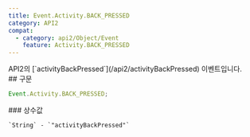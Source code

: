 ```yaml
---
title: Event.Activity.BACK_PRESSED
category: API2
compat:
  - category: api2/Object/Event
    feature: Activity.BACK_PRESSED
---
```


<Section>
  API2의 [`activityBackPressed`](/api2/activityBackPressed) 이벤트입니다.
</Section>
<Section>
  ## 구문

  ~~~js
  Event.Activity.BACK_PRESSED;
  ~~~

  <Section>
    ### 상수값

    `String` - `"activityBackPressed"`
  </Section>
</Section>